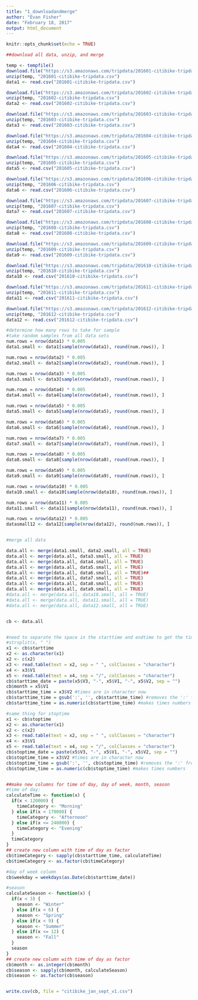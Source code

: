 ---
title: "1_downloadandmerge"
author: "Evan Fisher"
date: "February 18, 2017"
output: html_document
---

```{r setup, include=FALSE}
knitr::opts_chunk$set(echo = TRUE)
```



```{r}

##download all data, unzip, and merge

temp <- tempfile()
download.file("https://s3.amazonaws.com/tripdata/201601-citibike-tripdata.zip",temp, mode="wb")
unzip(temp, "201601-citibike-tripdata.csv")
data1 <- read.csv("201601-citibike-tripdata.csv")

download.file("https://s3.amazonaws.com/tripdata/201602-citibike-tripdata.zip",temp, mode="wb")
unzip(temp, "201602-citibike-tripdata.csv")
data2 <- read.csv("201602-citibike-tripdata.csv")

download.file("https://s3.amazonaws.com/tripdata/201603-citibike-tripdata.zip",temp, mode="wb")
unzip(temp, "201603-citibike-tripdata.csv")
data3 <- read.csv("201603-citibike-tripdata.csv")

download.file("https://s3.amazonaws.com/tripdata/201604-citibike-tripdata.zip",temp, mode="wb")
unzip(temp, "201604-citibike-tripdata.csv")
data4 <- read.csv("201604-citibike-tripdata.csv")

download.file("https://s3.amazonaws.com/tripdata/201605-citibike-tripdata.zip",temp, mode="wb")
unzip(temp, "201605-citibike-tripdata.csv")
data5 <- read.csv("201605-citibike-tripdata.csv")

download.file("https://s3.amazonaws.com/tripdata/201606-citibike-tripdata.zip",temp, mode="wb")
unzip(temp, "201606-citibike-tripdata.csv")
data6 <- read.csv("201606-citibike-tripdata.csv")

download.file("https://s3.amazonaws.com/tripdata/201607-citibike-tripdata.zip",temp, mode="wb")
unzip(temp, "201607-citibike-tripdata.csv")
data7 <- read.csv("201607-citibike-tripdata.csv")

download.file("https://s3.amazonaws.com/tripdata/201608-citibike-tripdata.zip",temp, mode="wb")
unzip(temp, "201608-citibike-tripdata.csv")
data8 <- read.csv("201608-citibike-tripdata.csv")

download.file("https://s3.amazonaws.com/tripdata/201609-citibike-tripdata.zip",temp, mode="wb")
unzip(temp, "201609-citibike-tripdata.csv")
data9 <- read.csv("201609-citibike-tripdata.csv")

download.file("https://s3.amazonaws.com/tripdata/201610-citibike-tripdata.zip",temp, mode="wb")
unzip(temp, "201610-citibike-tripdata.csv")
data10 <- read.csv("201610-citibike-tripdata.csv")

download.file("https://s3.amazonaws.com/tripdata/201611-citibike-tripdata.zip",temp, mode="wb")
unzip(temp, "201611-citibike-tripdata.csv")
data11 <- read.csv("201611-citibike-tripdata.csv")

download.file("https://s3.amazonaws.com/tripdata/201612-citibike-tripdata.zip",temp, mode="wb")
unzip(temp, "201612-citibike-tripdata.csv")
data12 <- read.csv("201612-citibike-tripdata.csv")

#determine how many rows to take for sample
#take random samples from all data sets
num.rows = nrow(data1) * 0.005
data1.small <- data1[sample(nrow(data1), round(num.rows)), ]

num.rows = nrow(data2) * 0.005
data2.small <- data2[sample(nrow(data2), round(num.rows)), ]

num.rows = nrow(data3) * 0.005
data3.small <- data3[sample(nrow(data3), round(num.rows)), ]

num.rows = nrow(data4) * 0.005
data4.small <- data4[sample(nrow(data4), round(num.rows)), ]

num.rows = nrow(data5) * 0.005
data5.small <- data5[sample(nrow(data5), round(num.rows)), ]

num.rows = nrow(data6) * 0.005
data6.small <- data6[sample(nrow(data6), round(num.rows)), ]

num.rows = nrow(data7) * 0.005
data7.small <- data7[sample(nrow(data7), round(num.rows)), ]

num.rows = nrow(data8) * 0.005
data8.small <- data8[sample(nrow(data8), round(num.rows)), ]

num.rows = nrow(data9) * 0.005
data9.small <- data9[sample(nrow(data9), round(num.rows)), ]

num.rows = nrow(data10) * 0.005
data10.small <- data10[sample(nrow(data10), round(num.rows)), ]

num.rows = nrow(data11) * 0.005
data11.small <- data11[sample(nrow(data11), round(num.rows)), ]

num.rows = nrow(data12) * 0.005
datasmall12 <- data12[sample(nrow(data12), round(num.rows)), ]


#merge all data

data.all <- merge(data1.small, data2.small, all = TRUE)
data.all <- merge(data.all, data3.small, all = TRUE)
data.all <- merge(data.all, data4.small, all = TRUE)
data.all <- merge(data.all, data5.small, all = TRUE)
data.all <- merge(data.all, data6.small, all = TRUE)##
data.all <- merge(data.all, data7.small, all = TRUE)
data.all <- merge(data.all, data8.small, all = TRUE)
data.all <- merge(data.all, data9.small, all = TRUE)
#data.all <- merge(data.all, data10.small, all = TRUE)
#data.all <- merge(data.all, data11.small, all = TRUE)
#data.all <- merge(data.all, data12.small, all = TRUE)


cb <- data.all


#need to separate the space in the starttime and endtime to get the time and date columns separate
#strsplit(x, " ")
x1 <- cb$starttime
x2 <- as.character(x1)
x2 <- c(x2)
x3 <- read.table(text = x2, sep = " ", colClasses = "character")
x4 <- x3$V1
x5 <- read.table(text = x4, sep = "/", colClasses = "character")
cb$starttime_date = paste(x5$V3, "-", x5$V1, "-", x5$V2, sep = "")
cb$month = x5$V1
cb$starttime_time = x3$V2 #times are in character now
cb$starttime_time = gsub(':', '', cb$starttime_time) #removes the ':' from times
cb$starttime_time = as.numeric(cb$starttime_time) #makes times numbers

#same thing for stoptime
x1 <- cb$stoptime
x2 <- as.character(x1)
x2 <- c(x2)
x3 <- read.table(text = x2, sep = " ", colClasses = "character")
x4 <- x3$V1
x5 <- read.table(text = x4, sep = "/", colClasses = "character")
cb$stoptime_date = paste(x5$V3, "-", x5$V1, "-", x5$V2, sep = "")
cb$stoptime_time = x3$V2 #times are in character now
cb$stoptime_time = gsub(':', '', cb$stoptime_time) #removes the ':' from times
cb$stoptime_time = as.numeric(cb$stoptime_time) #makes times numbers


##make new columns for time of day, day of week, month, season
#time of day:
calculateTime <- function(x) {
  if(x < 120000) {
    timeCategory <- "Morning"
  } else if(x < 170000) {
    timeCategory <- "Afternoon"
  } else if(x <= 240000) {
    timeCategory <- "Evening"
  }
  timeCategory
}
## create new column with time of day as factor
cb$timeCategory <- sapply(cb$starttime_time, calculateTime)
cb$timeCategory <- as.factor(cb$timeCategory)

#day of week column
cb$weekday = weekdays(as.Date(cb$starttime_date))

#season
calculateSeason <- function(x) {
  if(x < 3) {
    season <- "Winter"
  } else if(x < 6) {
    season <- "Spring"
  } else if(x < 9) {
    season <- "Summer"
  } else if(x <= 12) {
    season <- "Fall"
  }
  season
}
## create new column with time of day as factor
cb$month <- as.integer(cb$month)
cb$season <- sapply(cb$month, calculateSeason)
cb$season <- as.factor(cb$season)


write.csv(cb, file = "citibike_jan_sept_v1.csv")

```

